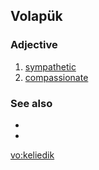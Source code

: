 ==Volapük==

===Adjective===
{{infl|vo|adjective}}

# [[sympathetic]]
# [[compassionate]]

===See also===
*{{l|vo|kesenaylik}}
*{{l|vo|kesenälik}}

[[vo:keliedik]]